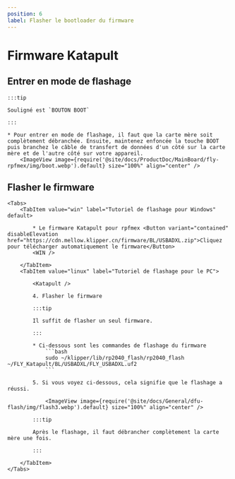 ```yaml
---
position: 6
label: Flasher le bootloader du firmware
---
```



# Firmware Katapult



## Entrer en mode de flashage

    :::tip

    Souligné est `BOUTON BOOT`

    :::

    * Pour entrer en mode de flashage, il faut que la carte mère soit complètement débranchée. Ensuite, maintenez enfoncée la touche BOOT puis branchez le câble de transfert de données d'un côté sur la carte mère et de l'autre côté sur votre appareil.
        <ImageView image={require('@site/docs/ProductDoc/MainBoard/fly-rpfmex/img/boot.webp').default} size="100%" align="center" />

## Flasher le firmware
    <Tabs>
        <TabItem value="win" label="Tutoriel de flashage pour Windows" default>

            * Le firmware Katapult pour rpfmex <Button variant="contained" disableElevation href="https://cdn.mellow.klipper.cn/firmware/BL/USBADXL.zip">Cliquez pour télécharger automatiquement le firmware</Button>
            <WIN />
            
        </TabItem>
        <TabItem value="linux" label="Tutoriel de flashage pour le PC">
            
            <Katapult />

            4. Flasher le firmware

            :::tip

            Il suffit de flasher un seul firmware.

            :::

            * Ci-dessous sont les commandes de flashage du firmware
                ```bash
                sudo ~/klipper/lib/rp2040_flash/rp2040_flash ~/FLY_Katapult/BL/USBADXL/FLY_USBADXL.uf2
                ```

            5. Si vous voyez ci-dessous, cela signifie que le flashage a réussi.

                <ImageView image={require('@site/docs/General/dfu-flash/img/flash3.webp').default} size="100%" align="center" />

            :::tip

            Après le flashage, il faut débrancher complètement la carte mère une fois.

            :::

        </TabItem>
    </Tabs>